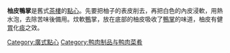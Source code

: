 {{unreferenced|time=2010-1-31}}

'''柚皮鴨掌'''是舊式[[茶樓|茶樓]]的[[點心|點心]]。先要把柚子的表皮削去，再把白色的內皮浸軟，用熱水泡，去除苦味後備用。炆軟[[鴨|鴨]]掌，放在底部的柚皮吸收了[[鴨掌|鴨掌]]的味道，柚皮有健[[胃|胃]]化[[痰|痰]]之效。

{{food-stub}}

[[Category:廣式點心|Category:廣式點心]]
[[Category:鸭肉制品与鸭肉菜肴|Category:鸭肉制品与鸭肉菜肴]]